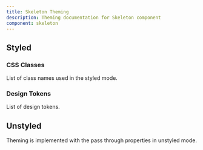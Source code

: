 ```yaml
---
title: Skeleton Theming
description: Theming documentation for Skeleton component
component: skeleton
---
```


## Styled

### CSS Classes

List of class names used in the styled mode.

<DocTable name="Skeleton" category="style" />

### Design Tokens

List of design tokens.

<DocTable name="Skeleton" category="token" />

## Unstyled

Theming is implemented with the pass through properties in unstyled mode.
